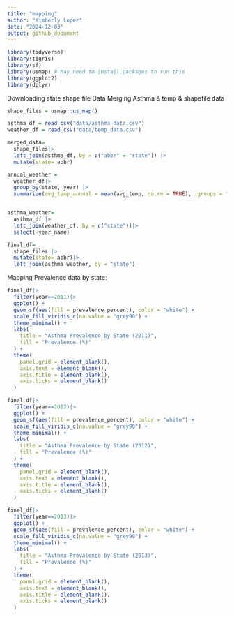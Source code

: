 ```yaml
---
title: "mapping"
author: "Kimberly Lopez"
date: "2024-12-03"
output: github_document
---
```


```r
library(tidyverse)
library(tigris)
library(sf)
library(usmap) # May need to install.packages to run this 
library(ggplot2)
library(dplyr)
```


Downloading state shape file Data 
Merging Asthma & temp & shapefile data 

```r
shape_files = usmap::us_map()

asthma_df = read_csv("data/asthma_data.csv")
weather_df = read_csv("data/temp_data.csv")

merged_data=  
  shape_files|> 
  left_join(asthma_df, by = c("abbr" = "state")) |>
  mutate(state= abbr)

annual_weather =
  weather_df|>
  group_by(state, year) |>
  summarize(avg_temp_annual = mean(avg_temp, na.rm = TRUE), .groups = "drop")


asthma_weather= 
  asthma_df |>
  left_join(weather_df, by = c("state"))|>
  select(-year_name)

final_df=
  shape_files |>
  mutate(state= abbr)|>
  left_join(asthma_weather, by = "state")
```


Mapping Prevalence data by state: 

```r
final_df|> 
  filter(year==2011)|>
  ggplot() +
  geom_sf(aes(fill = prevalence_percent), color = "white") +
  scale_fill_viridis_c(na.value = "grey90") + 
  theme_minimal() +
  labs(
    title = "Asthma Prevalence by State (2011)",
    fill = "Prevalence (%)"
  ) +
  theme(
    panel.grid = element_blank(), 
    axis.text = element_blank(),
    axis.title = element_blank(),
    axis.ticks = element_blank()
  )

final_df|> 
  filter(year==2012)|>
  ggplot() +
  geom_sf(aes(fill = prevalence_percent), color = "white") +
  scale_fill_viridis_c(na.value = "grey90") + 
  theme_minimal() +
  labs(
    title = "Asthma Prevalence by State (2012)",
    fill = "Prevalence (%)"
  ) +
  theme(
    panel.grid = element_blank(), 
    axis.text = element_blank(),
    axis.title = element_blank(),
    axis.ticks = element_blank()
  )

final_df|> 
  filter(year==2013)|>
  ggplot() +
  geom_sf(aes(fill = prevalence_percent), color = "white") +
  scale_fill_viridis_c(na.value = "grey90") + 
  theme_minimal() +
  labs(
    title = "Asthma Prevalence by State (2013)",
    fill = "Prevalence (%)"
  ) +
  theme(
    panel.grid = element_blank(), 
    axis.text = element_blank(),
    axis.title = element_blank(),
    axis.ticks = element_blank()
  )


```

